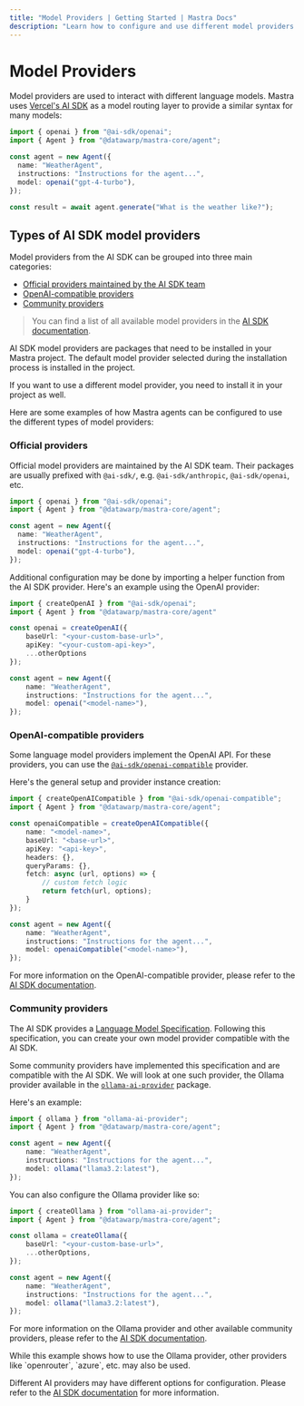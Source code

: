 ```yaml
---
title: "Model Providers | Getting Started | Mastra Docs"
description: "Learn how to configure and use different model providers with Mastra."
---
```



# Model Providers

Model providers are used to interact with different language models. Mastra uses [Vercel's AI SDK](https://sdk.vercel.ai) as a model routing layer to provide a similar syntax for many models:

```typescript showLineNumbers copy {1,7} filename="src/mastra/agents/weather-agent.ts"
import { openai } from "@ai-sdk/openai";
import { Agent } from "@datawarp/mastra-core/agent";

const agent = new Agent({
  name: "WeatherAgent",
  instructions: "Instructions for the agent...",
  model: openai("gpt-4-turbo"),
});

const result = await agent.generate("What is the weather like?");
```

## Types of AI SDK model providers

Model providers from the AI SDK can be grouped into three main categories:

- [Official providers maintained by the AI SDK team](/docs/getting-started/model-providers#official-providers)
- [OpenAI-compatible providers](/docs/getting-started/model-providers#openai-compatible-providers)
- [Community providers](/docs/getting-started/model-providers#community-providers)

> You can find a list of all available model providers in the [AI SDK documentation](https://ai-sdk.dev/providers/ai-sdk-providers).

<Callout>
AI SDK model providers are packages that need to be installed in your Mastra project.
The default model provider selected during the installation process is installed in the project.

If you want to use a different model provider, you need to install it in your project as well.
</Callout>

Here are some examples of how Mastra agents can be configured to use the different types of model providers:

### Official providers

Official model providers are maintained by the AI SDK team.
Their packages are usually prefixed with `@ai-sdk/`, e.g. `@ai-sdk/anthropic`, `@ai-sdk/openai`, etc.

```typescript showLineNumbers copy {1,7} filename="src/mastra/agents/weather-agent.ts"
import { openai } from "@ai-sdk/openai";
import { Agent } from "@datawarp/mastra-core/agent";

const agent = new Agent({
  name: "WeatherAgent",
  instructions: "Instructions for the agent...",
  model: openai("gpt-4-turbo"),
});
```

Additional configuration may be done by importing a helper function from the AI SDK provider.
Here's an example using the OpenAI provider:

```typescript showLineNumbers copy filename="src/mastra/agents/weather-agent.ts" {1,4-8,13}
import { createOpenAI } from "@ai-sdk/openai";
import { Agent } from "@datawarp/mastra-core/agent"

const openai = createOpenAI({
    baseUrl: "<your-custom-base-url>",
    apiKey: "<your-custom-api-key>",
    ...otherOptions
});

const agent = new Agent({
    name: "WeatherAgent",
    instructions: "Instructions for the agent...",
    model: openai("<model-name>"),
});
```

### OpenAI-compatible providers

Some language model providers implement the OpenAI API. For these providers, you can use the [`@ai-sdk/openai-compatible`](https://www.npmjs.com/package/@ai-sdk/openai-compatible) provider.

Here's the general setup and provider instance creation:

```typescript showLineNumbers copy filename="src/mastra/agents/weather-agent.ts" {1,4-14,19}
import { createOpenAICompatible } from "@ai-sdk/openai-compatible";
import { Agent } from "@datawarp/mastra-core/agent";

const openaiCompatible = createOpenAICompatible({
    name: "<model-name>",
    baseUrl: "<base-url>",
    apiKey: "<api-key>",
    headers: {},
    queryParams: {},
    fetch: async (url, options) => {
        // custom fetch logic
        return fetch(url, options);
    }
});

const agent = new Agent({
    name: "WeatherAgent",
    instructions: "Instructions for the agent...",
    model: openaiCompatible("<model-name>"),
});
```

For more information on the OpenAI-compatible provider, please refer to the [AI SDK documentation](https://ai-sdk.dev/providers/openai-compatible-providers).

### Community providers

The AI SDK provides a [Language Model Specification](https://github.com/vercel/ai/tree/main/packages/provider/src/language-model/v1).
Following this specification, you can create your own model provider compatible with the AI SDK.

Some community providers have implemented this specification and are compatible with the AI SDK.
We will look at one such provider, the Ollama provider available in the [`ollama-ai-provider`](https://github.com/sgomez/ollama-ai-provider) package.

Here's an example:

```typescript showLineNumbers copy filename="src/mastra/agents/weather-agent.ts" {1,7}
import { ollama } from "ollama-ai-provider";
import { Agent } from "@datawarp/mastra-core/agent";

const agent = new Agent({
    name: "WeatherAgent",
    instructions: "Instructions for the agent...",
    model: ollama("llama3.2:latest"),
});
```

You can also configure the Ollama provider like so:

```typescript showLineNumbers copy filename="src/mastra/agents/weather-agent.ts" {1,4-7,12}
import { createOllama } from "ollama-ai-provider";
import { Agent } from "@datawarp/mastra-core/agent";

const ollama = createOllama({
    baseUrl: "<your-custom-base-url>",
    ...otherOptions,
});

const agent = new Agent({
    name: "WeatherAgent",
    instructions: "Instructions for the agent...",
    model: ollama("llama3.2:latest"),
});
```

For more information on the Ollama provider and other available community providers, please refer to the [AI SDK documentation](https://ai-sdk.dev/providers/community-providers).

<Callout>
While this example shows how to use the Ollama provider, other providers like `openrouter`, `azure`, etc. may also be used.
</Callout>

Different AI providers may have different options for configuration. Please refer to the [AI SDK documentation](https://ai-sdk.dev/providers/ai-sdk-providers) for more information.
